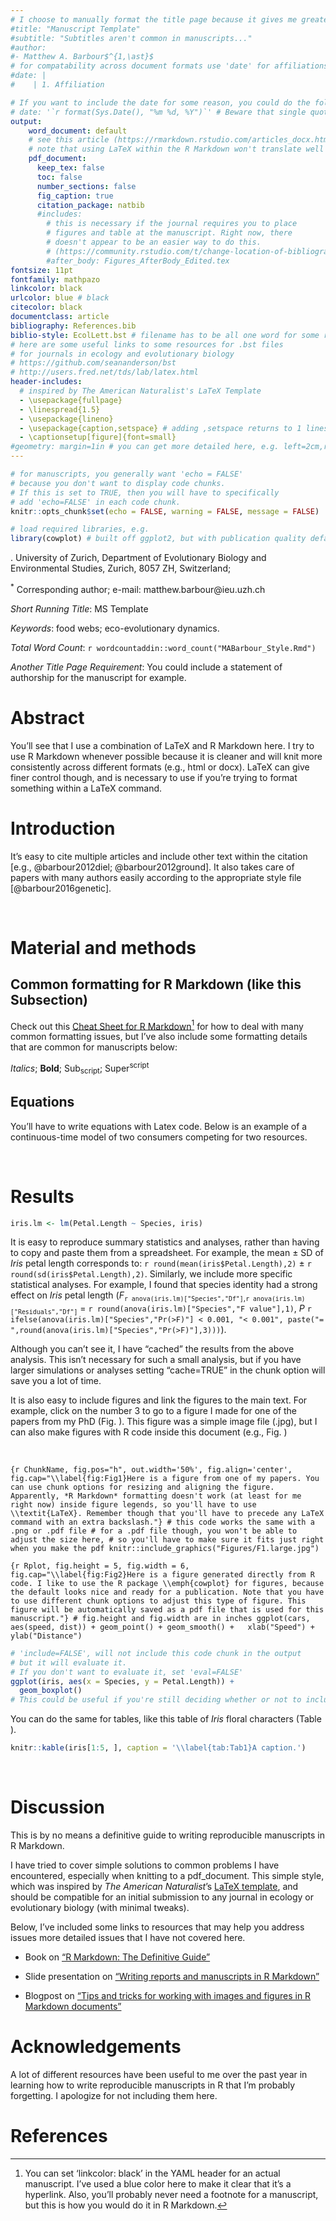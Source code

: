 ```yaml
---
# I choose to manually format the title page because it gives me greater control. Note that you should put this info in the YAML header for compatability across document formats (e.g. html)
#title: "Manuscript Template"
#subtitle: "Subtitles aren't common in manuscripts..."
#author: 
#- Matthew A. Barbour$^{1,\ast}$ 
# for compatability across document formats use 'date' for affiliations, as recommended by https://github.com/rstudio/bookdown/issues/348, with | to create new sections.
#date: | 
#    | 1. Affiliation

# If you want to include the date for some reason, you could do the following, or write it in manually
# date: '`r format(Sys.Date(), "%m %d, %Y")`' # Beware that single quotes ' ' are necessary for programming the date generation (https://stackoverflow.com/questions/23449319/yaml-current-date-in-rmarkdown)
output: 
    word_document: default
    # see this article (https://rmarkdown.rstudio.com/articles_docx.html) for more details on how to specify your own style file for docx files
    # note that using LaTeX within the R Markdown won't translate well to a word_document. May be best to choose one or the other for your workflow.
    pdf_document:
      keep_tex: false
      toc: false
      number_sections: false
      fig_caption: true
      citation_package: natbib
      #includes:
        # this is necessary if the journal requires you to place
        # figures and table at the manuscript. Right now, there
        # doesn't appear to be an easier way to do this.
        # (https://community.rstudio.com/t/change-location-of-bibliography-in-bookdown-latex/16928)
        #after_body: Figures_AfterBody_Edited.tex
fontsize: 11pt
fontfamily: mathpazo
linkcolor: black
urlcolor: blue # black
citecolor: black
documentclass: article
bibliography: References.bib 
biblio-style: EcolLett.bst # filename has to be all one word for some reason (last time I tried at least).
# here are some useful links to some resources for .bst files
# for journals in ecology and evolutionary biology
# https://github.com/seananderson/bst
# http://users.fred.net/tds/lab/latex.html
header-includes:
  # inspired by The American Naturalist's LaTeX Template
  - \usepackage{fullpage}
  - \linespread{1.5} 
  - \usepackage{lineno}
  - \usepackage{caption,setspace} # adding ,setspace returns to 1 linespread in figure caption. You can remove or adjust in \captionsetup
  - \captionsetup[figure]{font=small}
#geometry: margin=1in # you can get more detailed here, e.g. left=2cm,right=2cm,top=2cm,bottom=2cm # geometry is not necessary for manuscripts, but could be useful for other PDF docs
---
```


```r
# for manuscripts, you generally want 'echo = FALSE'
# because you don't want to display code chunks.
# If this is set to TRUE, then you will have to specifically
# add 'echo=FALSE' in each code chunk.
knitr::opts_chunk$set(echo = FALSE, warning = FALSE, message = FALSE) 

# load required libraries, e.g.
library(cowplot) # built off ggplot2, but with publication quality defaults
```

<!-- This is how you hide notes/comments in R Markdown text -->

<!-- Begin title page formatting -->

\vspace*{0.1cm} 
\begin{center} \LARGE Manuscript Template \end{center}

\bigskip

\begin{center} \large Matthew A. Barbour$^{1,\ast}$ \normalsize \end{center}

\bigskip

\noindent 1. University of Zurich, Department of Evolutionary Biology and Environmental Studies, Zurich, 8057 ZH, Switzerland;

$^\ast$ Corresponding author; e-mail: matthew.barbour@ieu.uzh.ch

\bigskip

*Short Running Title*: MS Template

\bigskip

*Keywords*: food webs; eco-evolutionary dynamics.

\bigskip

*Total Word Count*: `r wordcountaddin::word_count("MABarbour_Style.Rmd")`

\bigskip

*Another Title Page Requirement*: You could include a statement of authorship for the manuscript for example.

<!-- End title page formatting -->

\linenumbers{}
\modulolinenumbers[3]

\newpage

# Abstract

You'll see that I use a combination of LaTeX and R Markdown here. I try to use R Markdown whenever possible because it is cleaner and will knit more consistently across different formats (e.g., html or docx). LaTeX can give finer control though, and is necessary to use if you're trying to format something within a LaTeX command.

\newpage

# Introduction

It's easy to cite multiple articles and include other text within the citation [e.g., @barbour2012diel; @barbour2012ground]. It also takes care of papers with many authors easily according to the appropriate style file [@barbour2016genetic].

\ <!-- this acts like \bigskip in Latex. Don't forget to put the space after it though! -->

# Material and methods

## Common formatting for R Markdown (like this Subsection)

Check out this [Cheat Sheet for R Markdown](https://rstudio.com/wp-content/uploads/2015/02/rmarkdown-cheatsheet.pdf)^[You can set 'linkcolor: black' in the YAML header for an actual manuscript. I've used a blue color here to make it clear that it's a hyperlink. Also, you'll probably never need a footnote for a manuscript, but this is how you would do it in R Markdown.] for how to deal with many common formatting issues, but I've also include some formatting details that are common for manuscripts below:

*Italics*; **Bold**; Sub~script~; Super^script^

<!-- You can also make further subsections, but if you're doing this in a manuscript you should probably rethink you're writing...
### Subsubsection

#### Subsubsubsection
-->

## Equations

You'll have to write equations with Latex code. Below is an example of a continuous-time model of two consumers competing for two resources.

\begin{equation} \label{eq:1}
  \begin{split}
     & \frac{dR_1}{dt}=r_1R_1(1-\frac{R_1}{K_1})-F_{11}(R_1)C_1-F_{12}(R_1)C_2 \\
     & \frac{dR_2}{dt}=r_2R_2(1-\frac{R_2}{K_2})-F_{21}(R_2)C_1-F_{22}(R_2)C_2 \\
     & \frac{dC_1}{dt}=e_{11}F_{11}(R_1)C_1+e_{21}F_{21}(R_2)C_1-m_1C_1 \\
     & \frac{dC_2}{dt}=e_{12}F_{12}(R_1)C_2+e_{22}F_{22}(R_2)C_2-m_2C_2 \\
  \end{split}
\end{equation}

\ 

# Results

```r
iris.lm <- lm(Petal.Length ~ Species, iris)
```

It is easy to reproduce summary statistics and analyses, rather than having to copy and paste them from a spreadsheet. For example, the mean $\pm$ SD of *Iris* petal length corresponds to: `r round(mean(iris$Petal.Length),2)` $\pm$ `r round(sd(iris$Petal.Length),2)`. Similarly, we include more specific statistical analyses. For example, I found that species identity had a strong effect on *Iris* petal length 
(*F*~`r anova(iris.lm)["Species","Df"]`,`r anova(iris.lm)["Residuals","Df"]`~ = 
`r round(anova(iris.lm)["Species","F value"],1)`,
*P* `r ifelse(anova(iris.lm)["Species","Pr(>F)"] < 0.001, "< 0.001", paste("= ",round(anova(iris.lm)["Species","Pr(>F)"],3)))`).

Although you can't see it, I have "cached" the results from the above analysis. This isn't necessary for such a small analysis, but if you have larger simulations or analyses setting "cache=TRUE" in the chunk option will save you a lot of time.

It is also easy to include figures and link the figures to the main text. For example, click on the number 3 to go to a figure I made for one of the papers from my PhD (Fig. \ref{fig:Fig1}). This figure was a simple image file (.jpg), but I can also make figures with R code inside this document (e.g., Fig. \ref{fig:Fig1})

\ 

```{r ChunkName, fig.pos="h", out.width='50%', fig.align='center', fig.cap="\\label{fig:Fig1}Here is a figure from one of my papers. You can use chunk options for resizing and aligning the figure. Apparently, *R Markdown* formatting doesn't work (at least for me right now) inside figure legends, so you'll have to use \\textit{LaTeX}. Remember though that you'll have to precede any LaTeX command with an extra backslash."}
# this code works the same with a .png or .pdf file
# for a .pdf file though, you won't be able to adjust the size here,
# so you'll have to make sure it fits just right when you make the pdf
knitr::include_graphics("Figures/F1.large.jpg") 
```

```{r Rplot, fig.height = 5, fig.width = 6, fig.cap="\\label{fig:Fig2}Here is a figure generated directly from R code. I like to use the R package \\emph{cowplot} for figures, because the default looks nice and ready for a publication. Note that you have to use different chunk options to adjust this type of figure. This figure will be automatically saved as a pdf file that is used for this manuscript."}
# fig.height and fig.width are in inches
ggplot(cars, aes(speed, dist)) + geom_point() + geom_smooth() +
  xlab("Speed") + ylab("Distance")
```

```r
# 'include=FALSE', will not include this code chunk in the output
# but it will evaluate it.
# If you don't want to evaluate it, set 'eval=FALSE'
ggplot(iris, aes(x = Species, y = Petal.Length)) +
  geom_boxplot()
# This could be useful if you're still deciding whether or not to include a figure or table in a manuscript.
```

You can do the same for tables, like this table of *Iris* floral characters (Table \ref{tab:Tab1}).

```r
knitr::kable(iris[1:5, ], caption = '\\label{tab:Tab1}A caption.')
```

\ 

# Discussion

This is by no means a definitive guide to writing reproducible manuscripts in R Markdown. 

I have tried to cover simple solutions to common problems I have encountered, especially when knitting to a pdf_document. This simple style, which was inspired by *The American Naturalist*'s [LaTeX template](https://www.journals.uchicago.edu/pb-assets/docs/journals/AmNat_MS_template-1515709536857.tex), and should be compatible for an initial submission to any journal in ecology or evolutionary biology (with minimal tweaks).

Below, I've included some links to resources that may help you address issues more detailed issues that I have not covered here.

- Book on ["R Markdown: The Definitive Guide"](https://bookdown.org/yihui/rmarkdown/)

- Slide presentation on ["Writing reports and manuscripts in R Markdown"](http://rstudio-pubs-static.s3.amazonaws.com/368020_865af4d4afaa4c5cbdb95a7b2670c812.html#1)

- Blogpost on ["Tips and tricks for working with images and figures in R Markdown documents"](http://zevross.com/blog/2017/06/19/tips-and-tricks-for-working-with-images-and-figures-in-r-markdown-documents/)

# Acknowledgements

A lot of different resources have been useful to me over the past year in learning how to write reproducible manuscripts in R that I'm probably forgetting. I apologize for not including them here. 

# References